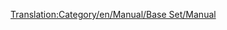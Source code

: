 [[Translation:Category/en/Manual/Base Set/Manual]]

{{en/Bilingual box| Hu
| A Kézikönyvvel kapcsolatban álló lapok kerülnek ide.
A <code><nowiki>[[</nowiki>[[Template:hu/Tartalomjegyzék]]<nowiki>]]</nowiki></code> sablont használó lapok automatikusan megjelennek itt.
| ''A Category for Manual related pages.''
''Articles that are called by'' <code><nowiki>[[</nowiki>[[Template:hu/Tartalomjegyzék]]<nowiki>]]</nowiki></code> ''are automatically placed here.''}}


